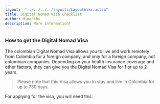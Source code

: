 ```yaml
---
layout:  "../../../../layouts/LayoutWiki.astro"
title: Digital Nomad Visa Checklist
author: Himanshu
description: More information!
---
```





### How to get the Digital Nomad Visa

The colombian Digital Nomad Visa allows you to live and work remotely from Colombia for a foreign company, and only for a foreign company, not colombian companies.
Depending on your health insurance coverage and other factors, they can give you the Digital Nomad Visa for 1 or  up to 2 years.
> Please note that this Visa allows you to stay and live in Colombia for up to 730 days.


For applying for the visa, you will need this:

<VisaRequirements />